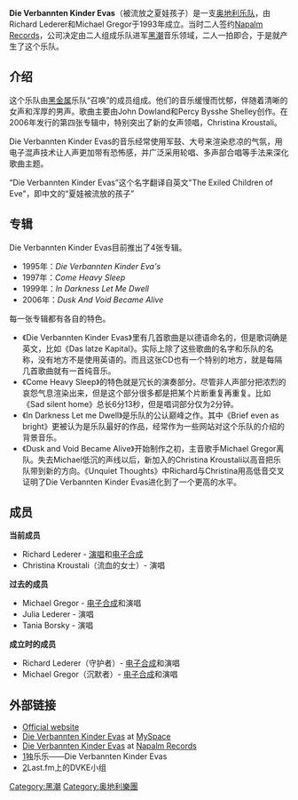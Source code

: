 {{藝人
|Name            = 
|Img             = 
|Img_capt        = 左起：Tania、Protector
|Img_size        = 380
|Background      = group_or_band
|Alias           = 
|Origin          = {{AUT}}[[维也纳|维也纳]]
|Genre           = [[黑潮|黑潮]]<br /> [[新古典(黑潮)|新古典]]<br />[[黑暗氛围|黑暗氛围]]
|Years_active    = 1993年至今
|Label           = [[Napalm_Records|Napalm Records]]
|Associated_acts = [[Summoning_(band)|Summoning]]，[[Ice_Ages_(band)|Ice Ages]]
|URL             = {{url|www.dvke.info/}}
|Current_members = Richard Lederer（守护者）<br />Christina Kroustali（流血的女士）
|Past_members    = Michael Gregor（沉默者）<br />Tania Borsky<br />Julia Lederer
}}

'''Die Verbannten Kinder Evas'''（被流放之夏娃孩子）是一支[[奥地利|奥地利]][[乐队|乐队]]，由Richard Lederer和Michael Gregor于1993年成立。当时二人签约[[Napalm_Records|Napalm Records]]，公司决定由二人组成乐队进军[[黑潮|黑潮]]音乐领域，二人一拍即合，于是就产生了这个乐队。

== 介绍 ==
这个乐队由[[黑金属（音乐）|黑金属]]乐队“召唤”的成员组成。他们的音乐缓慢而忧郁，伴随着清晰的女声和浑厚的男声。歌曲主要由John Dowland和Percy Bysshe Shelley创作。在2006年发行的第四张专辑中，特别突出了新的女声领唱，Christina Kroustali。

Die Verbannten Kinder Evas的音乐经常使用军鼓、大号来渲染悲凉的气氛，用电子混声技术让人声更加带有恐怖感，并广泛采用轮唱、多声部合唱等手法来深化歌曲主题。

“Die Verbannten Kinder Evas”这个名字翻译自英文"The Exiled Children of Eve"，即中文的“夏娃被流放的孩子”

== 专辑 ==
Die Verbannten Kinder Evas目前推出了4张专辑。

* 1995年：''Die Verbannten Kinder Eva's''
* 1997年：''Come Heavy Sleep''
* 1999年：''In Darkness Let Me Dwell''
* 2006年：''Dusk And Void Became Alive''

每一张专辑都有各自的特色。

*《Die Verbannten Kinder Evas》里有几首歌曲是以德语命名的，但是歌词确是英文，比如《Das latze Kapital》。实际上除了这些歌曲的名字和乐队的名称，没有地方不是使用英语的。而且这张CD也有一个特别的地方，就是每隔几首歌曲就有一首纯音乐。
*《Come Heavy Sleep》的特色就是冗长的演奏部分。尽管非人声部分把浓烈的哀怨气息渲染出来，但是这个部分很多都是把某个片断重复再重复。比如《Sad silent home》总长6分13秒，但是唱词部分仅为2分钟。
*《In Darkness Let me Dwell》是乐队的公认巅峰之作。其中《Brief even as bright》更被认为是乐队最好的作品，经常作为一些网站对这个乐队的介绍的背景音乐。
*《Dusk and Void Became Alive》开始制作之初，主音歌手Michael Gregor离队。失去Michael低沉的声线以后，新加入的Christina Kroustali以高音把乐队带到新的方向。《Unquiet Thoughts》中Richard与Christina用高低音交叉证明了Die Verbannten Kinder Evas进化到了一个更高的水平。

== 成员 ==
'''当前成员'''
* Richard Lederer - [[演唱|演唱]]和[[电子合成|电子合成]]
* Christina Kroustali（流血的女士）- 演唱

'''过去的成员'''
* Michael Gregor - [[电子合成|电子合成]]和演唱
* Julia Lederer - 演唱
* Tania Borsky - 演唱

'''成立时的成员'''
* Richard Lederer（守护者）- [[电子合成|电子合成]]和演唱
* Michael Gregor（沉默者）- [[电子合成|电子合成]]和演唱

== 外部链接 ==
*[http://www.dvke.info/ Official website]{{Wayback|url=http://www.dvke.info/ |date=20070614064443 }}
*[http://www.myspace.com/dieverbanntenkinderevas Die Verbannten Kinder Evas]{{Wayback|url=http://www.myspace.com/dieverbanntenkinderevas |date=20081215111050 }} at [[MySpace|MySpace]]
*[https://web.archive.org/web/20080213040550/http://www.napalmrecords.com/promo/dvkep.html Die Verbannten Kinder Evas] at [[Napalm_Records|Napalm Records]]
*[http://www.menggang.com/music/dark/dvke/dvke.html]{{Wayback|url=http://www.menggang.com/music/dark/dvke/dvke.html |date=20070528085813 }}独乐乐——Die Verbannten Kinder Evas
*[http://cn.last.fm/group/Die+verbannten+Kinder+Evas]{{Wayback|url=http://cn.last.fm/group/Die+verbannten+Kinder+Evas |date=20070930094949 }}Last.fm上的DVKE小组

{{Authority control}}
[[Category:黑潮|Category:黑潮]]
[[Category:奥地利樂團|Category:奥地利樂團]]